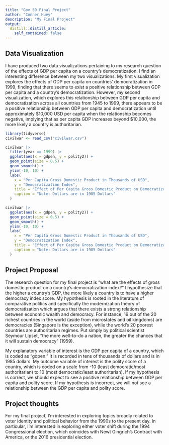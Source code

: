 ```yaml
---
title: "Gov 50 Final Project"
author: "Conner Huey"
description: "My Final Project"
output:
  distill::distill_article:
    self_contained: false
---
```


## Data Visualization

I have produced two data visualizations pertaining to my research question of the effects of GDP per capita on a country's democratization. I find an interesting difference between my two visualizations. My first visualization explores the effects of GDP per capita on countries' democratization in 1999, finding that there seems to exist a positive relationship between GDP per capita and a country's democratization. However, my second visualization, which explores this relationship between GDP per capita and democratization across all countries from 1945 to 1999, there appears to be a positive relationship between GDP per capita and democratization until approximately $10,000 USD per capita when the relationship becomes negative, implying that as per capita GDP increases beyond $10,000, the more likely a country is authoritarian.

```r
library(tidyverse)
civilwar <- read_csv("civilwar.csv")

civilwar |>
  filter(year == 1999) |>
  ggplot(aes(x = gdpen, y = polity2)) +
  geom_point(size = 0.5) +
  geom_smooth() +
  ylim(-10, 10) +
  labs(
    x = "Per Capita Gross Domestic Product in Thousands of USD",
    y = "Democratization Index",
    title = "Effect of Per Capita Gross Domestic Product on Democratization in 1999",
    caption = "Note: Dollars are in 1985 Dollars"
  )

civilwar |>
  ggplot(aes(x = gdpen, y = polity2)) +
  geom_point(size = 0.5) +
  geom_smooth() +
  ylim(-10, 10) +
  labs(
    x = "Per Capita Gross Domestic Product in Thousands of USD",
    y = "Democratization Index",
    title = "Effect of Per Capita Gross Domestic Product on Democratization",
    caption = "Note: Dollars are in 1985 Dollars"
  )
```


## Project Proposal

The research question for my final project is "what are the effects of gross domestic product on a country's democratization index?" I hypothesize that the higher a country's GDP, the more likely a country is to have a higher democracy index score. My hypothesis is rooted in the literature of comparative politics and specifically the modernization theory of democratization which argues that there exists a strong relationship between economic wealth and democracy. For instance, 19 out of the 20 richest countries in the world (aside from microstates and oil kingdoms) are democracies (Singapore is the exception), while the world's 20 poorest countries are authoritarian regimes. Put simply by political scientist Seymour Lipset, "the more well-to-do a nation, the greater the chances that it will sustain democracy" (1959). 

My explanatory variable of interest is the GDP per capita of a country, which is coded as "gdpen." It is recorded in tens of thousands of dollars and is in 1985 dollars. My outcome variable of interest is the polity score of a country, which is coded on a scale from -10 (least democratic/most authoritarian) to 10 (most democratic/least authoritarian). If my hypothesis is correct, we should expect to see a positive relationship between GDP per capita and polity score. If my hypothesis is incorrect, we will not see a relationship between the GDP per capita and polity score.


## Project thoughts

For my final project, I'm interested in exploring topics broadly related to voter identity and political behavior from the 1990s to the present day. In particular, I'm interested in exploring either voter shift during the 1994 Congressional election, which coincides with Newt Gingrich's Contract with America, or the 2016 presidential election.